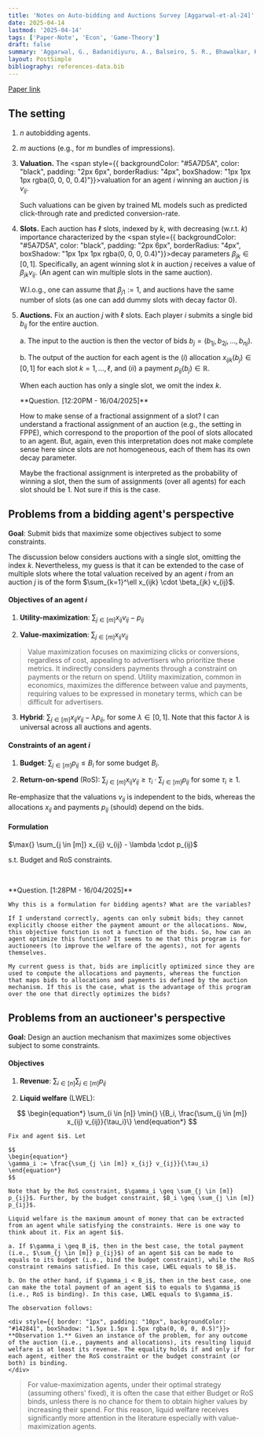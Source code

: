 ```yaml
---
title: 'Notes on Auto-bidding and Auctions Survey [Aggarwal-et-al-24]'
date: 2025-04-14
lastmod: '2025-04-14'
tags: ['Paper-Note', 'Econ', 'Game-Theory']
draft: false
summary: 'Aggarwal, G., Badanidiyuru, A., Balseiro, S. R., Bhawalkar, K., Deng, Y., Feng, Z., ... & Zuo, S. (2024). Auto-bidding and auctions in online advertising: A survey. ACM SIGecom Exchanges, 22(1), 159-183.'
layout: PostSimple
bibliography: references-data.bib
---
```


[Paper link](https://arxiv.org/abs/2408.07685)

## The setting

1. $n$ autobidding agents.

2. $m$ auctions (e.g., for $m$ bundles of impressions). 

3. **Valuation.** The <span style={{ backgroundColor: "#5A7D5A", color: "black", padding: "2px 6px", borderRadius: "4px", boxShadow: "1px 1px 1px rgba(0, 0, 0, 0.4)"}}>valuation</span> for an agent $i$ winning an auction $j$ is $v_{ij}$.

    Such valuations can be given by trained ML models such as predicted click-through rate and predicted conversion-rate.

4. **Slots.** Each auction has $\ell$ slots, indexed by $k$, with decreasing (w.r.t. $k$) importance characterized by the <span style={{ backgroundColor: "#5A7D5A", color: "black", padding: "2px 6px", borderRadius: "4px", boxShadow: "1px 1px 1px rgba(0, 0, 0, 0.4)"}}>decay parameters</span> $\beta_{jk} \in [0, 1]$. Specifically, an agent winning slot $k$ in auction $j$ receives a value of $\beta_{jk} v_{ij}$. (An agent can win multiple slots in the same auction).

    W.l.o.g., one can assume that $\beta_{j1} := 1$, and auctions have the same number of slots (as one can add dummy slots with decay factor $0$).

5. **Auctions.** Fix an auction $j$ with $\ell$ slots. Each player $i$ submits a single bid $b_{ij}$ for the entire auction. 

    a. The input to the auction is then the vector of bids $b_j = (b_{1j}, b_{2j}, \ldots, b_{nj})$. 

    b. The output of the auction for each agent is the $(i)$ allocation $x_{ijk} (b_j) \in [0, 1]$ for each slot $k = 1, ..., \ell$, and $(ii)$ a payment $p_{ij}(b_j) \in \mathbb{R}$.

    When each auction has only a single slot, we omit the index $k$. 

    <div style={{ border: "1px", padding: "10px", backgroundColor: "#142841", boxShadow: "1.5px 1.5px 1.5px rgba(0, 0, 0, 0.5)"}}>
    **Question. [12:20PM - 16/04/2025]**  
    
    How to make sense of a fractional assignment of a slot? I can understand a fractional assignment of an auction (e.g., the setting in FPPE), which correspond to the proportion of the pool of slots allocated to an agent. But, again, even this interpretation does not make complete sense here since slots are not homogeneous, each of them has its own decay parameter. 

    Maybe the fractional assignment is interpreted as the probability of winning a slot, then the sum of assignments (over all agents) for each slot should be $1$. Not sure if this is the case. 
    </div>

## Problems from a bidding agent's perspective

**Goal**: Submit bids that maximize some objectives subject to some constraints.

The discussion below considers auctions with a single slot, omitting the index $k$. Nevertheless, my guess is that it can be extended to the case of multiple slots where the total valuation received by an agent $i$ from an auction $j$ is of the form $\sum_{k=1}^\ell x_{ijk} \cdot \beta_{jk}  v_{ij}$. 

#### Objectives of an agent $i$

1. **Utility-maximization**: $\sum_{j \in [m]} x_{ij} v_{ij} - p_{ij}$

2. **Value-maximization**: $\sum_{j \in [m]} x_{ij} v_{ij}$ 


> Value maximization focuses on maximizing clicks or conversions, regardless of cost, appealing to advertisers who prioritize these metrics. It indirectly considers payments through a constraint on payments or the return on spend. Utility maximization, common in economics, maximizes the difference between value and payments, requiring values to be expressed in monetary terms, which can be difficult for advertisers.

3. **Hybrid**: $\sum_{j \in [m]} x_{ij} v_{ij} - \lambda p_{ij}$, for some $\lambda \in [0, 1]$. Note that this factor $\lambda$ is universal across all auctions and agents. 

#### Constraints of an agent $i$ 

1. **Budget**: $\sum_{j \in [m]} p_{ij} \leq B_i$ for some budget $B_i$. 

2. **Return-on-spend** (RoS): $\sum_{j \in [m]} x_{ij} v_{ij} \geq \tau_i \cdot \sum_{j \in [m]} p_{ij}$ for some $\tau_i \geq 1$. 

Re-emphasize that the valuations $v_{ij}$ is independent to the bids, whereas the allocations $x_{ij}$ and payments $p_{ij}$ (should) depend on the bids. 

#### Formulation  

<div style={{ border: "1px solid white", padding: "10px", boxShadow: "1.5px 1.5px 1.5px rgba(0, 0, 0, 0.5)", textAlign: "center"}}>
$\max{} \sum_{j \in [m]} x_{ij} v_{ij} - \lambda \cdot p_{ij}$ 

s.t. Budget and RoS constraints.
</div>

&nbsp;

<div style={{ border: "1px", padding: "10px", backgroundColor: "#142841", boxShadow: "1.5px 1.5px 1.5px rgba(0, 0, 0, 0.5)"}}>
    **Question. [1:28PM - 16/04/2025]**  
    
    Why this is a formulation for bidding agents? What are the variables?
    
    If I understand correctly, agents can only submit bids; they cannot explicitly choose either the payment amount or the allocations. Now, this objective function is not a function of the bids. So, how can an agent optimize this function? It seems to me that this program is for auctioneers (to improve the welfare of the agents), not for agents themselves.

    My current guess is that, bids are implicitly optimized since they are used to compute the allocations and payments, whereas the function that maps bids to allocations and payments is defined by the auction mechanism. If this is the case, what is the advantage of this program over the one that directly optimizes the bids?
</div>

## Problems from an auctioneer's perspective 

**Goal:** Design an auction mechanism that maximizes some objectives subject to some constraints.

#### Objectives  

1. **Revenue**: $\sum_{i \in [n]} \sum_{j \in [m]} p_{ij}$

2. **Liquid welfare** (LWEL): 

$$
\begin{equation*} 
\sum_{i \in [n]} \min{} \{B_i, \frac{\sum_{j \in [m]} x_{ij} v_{ij}}{\tau_i}\}
\end{equation*}
$$

    Fix and agent $i$. Let 

    $$
    \begin{equation*} 
    \gamma_i := \frac{\sum_{j \in [m]} x_{ij} v_{ij}}{\tau_i}
    \end{equation*}
    $$
    
    Note that by the RoS constraint, $\gamma_i \geq \sum_{j \in [m]} p_{ij}$. Further, by the budget constraint, $B_i \geq \sum_{j \in [m]} p_{ij}$.

    Liquid welfare is the maximum amount of money that can be extracted from an agent while satisfying the constraints. Here is one way to think about it. Fix an agent $i$. 

    a. If $\gamma_i \geq B_i$, then in the best case, the total payment (i.e., $\sum_{j \in [m]} p_{ij}$) of an agent $i$ can be made to equals to its budget (i.e., bind the budget constraint), while the RoS constraint remains satisfied. In this case, LWEL equals to $B_i$.

    b. On the other hand, if $\gamma_i < B_i$, then in the best case, one can make the total payment of an agent $i$ to equals to $\gamma_i$ (i.e., RoS is binding). In this case, LWEL equals to $\gamma_i$.

    The observation follows: 

    <div style={{ border: "1px", padding: "10px", backgroundColor: "#142841", boxShadow: "1.5px 1.5px 1.5px rgba(0, 0, 0, 0.5)"}}>
    **Observation 1.** Given an instance of the problem, for any outcome of the auction (i.e., payments and allocations), its resulting liquid welfare is at least its revenue. The equality holds if and only if for each agent, either the RoS constraint or the budget constraint (or both) is binding. 
    </div>


> For value-maximization agents, under their optimal strategy (assuming others' fixed), it is often the case that either Budget or RoS binds, unless there is no chance for them to obtain higher values by increasing their spend. For this reason, liquid welfare receives significantly more attention in the literature especially with value-maximization agents.

